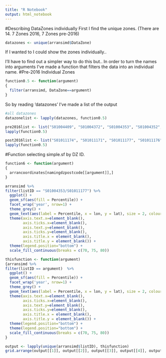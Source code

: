 ```yaml
---
title: "R Notebook"
output: html_notebook
---
```


#Describing DataZones individually
First I find the unique zones. (There are 14. 7 Zones 2016, 7 Zones pre-2016)

```r
datazones <- unique(arransimd$DataZone)
```

If I wanted to I could show the zones individually..

I'll have to find out a simpler way to do this but.. In order to turn the names into arguments I've made a function that filters the data into an individual name.
#Pre-2016 Individual Zones
```r
function0.5 <- function(argument) 
{
  filter(arransimd, DataZone==argument)
}
```

So by reading 'datazones' I've made a list of the output 
```r
#all datazones
datazonelist <- lapply(datazones, function0.5)

pre2016list <- list("S01004409", "S01004372", "S01004353", "S01004352", "S01004351", "S01004350", "S01004349") %>%
lapply(function0.5)

post2016list <- list("S01011174", "S01011171", "S01011177", "S01011176", "S01011175", "S01011173", "S01011172") %>%
lapply(function0.5)
```

#Function selecting simple.sf by DZ ID.
```r
function6 <- function(argument) 
{
  arrancoordinates[namingdzpostcode[[argument]],]
}
```

```r
arransimd %>%
filter(listID == "S01004353/S01011177") %>%
  ggplot() +
  geom_sf(aes(fill = Percentile)) +
  facet_wrap('year', nrow=1) +
  theme_grey() +
  geom_text(aes(label = Percentile, x = lon, y = lat), size = 2, colour = "white") +
  theme(axis.text.x=element_blank(),
        axis.ticks.x=element_blank(),
        axis.text.y=element_blank(),
        axis.ticks.y=element_blank(),
        axis.title.x = element_blank(),
        axis.title.y = element_blank()) +
  theme(legend.position="bottom") +
  scale_fill_continuous(breaks = c(70, 75, 80))
```

```r
thisfunction <- function(argument) 
{arransimd %>%
filter(listID == argument)  %>%
  ggplot() +
  geom_sf(aes(fill = Percentile)) +
  facet_wrap('year', nrow=1) +
  theme_grey() +
  geom_text(aes(label = Percentile, x = lon, y = lat), size = 2, colour = "white") +
  theme(axis.text.x=element_blank(),
        axis.ticks.x=element_blank(),
        axis.text.y=element_blank(),
        axis.ticks.y=element_blank(),
        axis.title.x = element_blank(),
        axis.title.y = element_blank()) +
  theme(legend.position="bottom") +
  theme(legend.position="bottom") +
  scale_fill_continuous(breaks = c(70, 75, 80))
}

output <- lapply(unique(arransimd$listID), thisfunction)
grid.arrange(output[[1]], output[[2]], output[[3]], output[[4]], output[[5]], output[[6]], output[[7]], ncol = 1)
```


